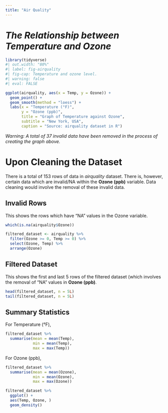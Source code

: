 ```yaml
---
title: "Air Quality"
---
```


# *The Relationship between Temperature and Ozone*

```r
library(tidyverse)
#| out.width: "80%"
#| label: fig-airquality
#| fig-cap: Temperature and ozone level.
#| warning: false
#| eval: FALSE
```

```r
ggplot(airquality, aes(x = Temp, y = Ozone)) +
  geom_point() +
  geom_smooth(method = "loess") +
  labs(x = "Temperature (°F)", 
       y = "Ozone (ppb)",
       title = "Graph of Temperature against Ozone",
       subtitle = "New York, USA",
       caption = "Source: airquality dataset in R")
```
*Warning: A total of 37 invalid data have been removed in the process of creating the graph above.*

# Upon Cleaning the Dataset

There is a total of 153 rows of data in *airquality* dataset. There is, however, certain data which are invalid/NA within the **Ozone (ppb)** variable. Data cleaning would involve the removal of these invalid data. 

## Invalid Rows
This shows the rows which have "NA" values in the Ozone variable.
```r
which(is.na(airquality$Ozone))
```

```r
filtered_dataset <- airquality %>%
  filter(Ozone >= 0, Temp >= 0) %>%
  select(Ozone, Temp) %>%
  arrange(Ozone)
```
## Filtered Dataset

This shows the first and last 5 rows of the filtered dataset (which involves the removal of "NA" values in **Ozone (ppb)**.
```r
head(filtered_dataset, n = 5L)
tail(filtered_dataset, n = 5L)
```

## Summary Statistics

For Temperature (°F),
```r
filtered_dataset %>%
  summarise(mean = mean(Temp),
            min = mean(Temp),
            max = max(Temp))
```

For Ozone (ppb),
```r
filtered_dataset %>%
  summarise(mean = mean(Ozone),
            min = mean(Ozone),
            max = max(Ozone))
```

```r
filtered_dataset %>%
  ggplot() + 
  aes(Temp, Ozone, )
  geom_density()
```
